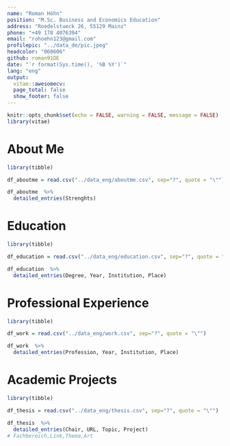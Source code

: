 ```yaml
---
name: "Roman Höhn"
position: "M.Sc. Business and Economics Education"
address: "Roedelstueck 26, 55129 Mainz"
phone: "+49 178 4076394"
email: "rohoehn123@gmail.com"
profilepic: "../data_de/pic.jpeg"
headcolor: "060606"
github: roman91DE
date: "`r format(Sys.time(), '%B %Y')`"
lang: "eng"
output: 
  vitae::awesomecv:
  page_total: false
  show_footer: false
---
```


```r
knitr::opts_chunk$set(echo = FALSE, warning = FALSE, message = FALSE)
library(vitae)
```


# About Me

```r
library(tibble)

df_aboutme = read.csv("../data_eng/aboutme.csv", sep="?", quote = "\"")

df_aboutme  %>%
  detailed_entries(Strenghts)
```

# Education

```r
library(tibble)

df_education = read.csv("../data_eng/education.csv", sep="?", quote = "\"")

df_education  %>%
  detailed_entries(Degree, Year, Institution, Place)
```

# Professional Experience 

```r
library(tibble)

df_work = read.csv("../data_eng/work.csv", sep="?", quote = "\"")

df_work  %>%
  detailed_entries(Profession, Year, Institution, Place)
```

# Academic Projects

```r
library(tibble)

df_thesis = read.csv("../data_eng/thesis.csv", sep="?", quote = "\"")

df_thesis  %>%
  detailed_entries(Chair, URL, Topic, Project)
# Fachbereich,Link,Thema,Art
```


